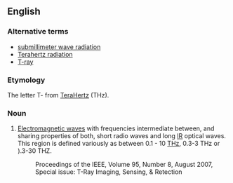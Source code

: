 ==English==
{{wikipedia}}

===Alternative terms===
*[[submillimeter wave radiation]]
*[[Terahertz radiation]]
*[[T-ray]]


===Etymology===
The letter T- from [[terahertz|TeraHertz]] (THz).


===Noun===
{{en-noun}}

# {{engineering}} [[Electromagnetic wave]]s with frequencies intermediate between, and sharing properties of both, short radio waves and long [[IR]] optical waves.  This region is defined variously as between 0.1 - 10 [[THz]], 0.3-3 THz or ).3-30 THZ.
#:Proceedings of the IEEE, Volume 95, Number 8, August 2007, Special issue: T-Ray Imaging, Sensing, & Retection
